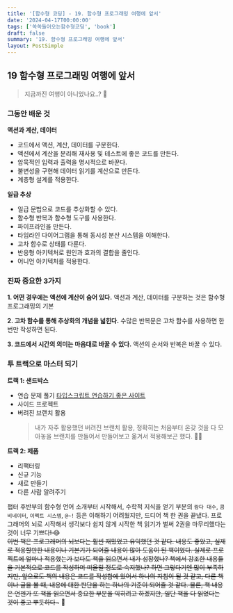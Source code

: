 ```yaml
---
title: '[함수형 코딩] - 19. 함수형 프로그래밍 여행에 앞서'
date: '2024-04-17T00:00:00'
tags: ['쏙쏙들어오는함수형코딩', 'book']
draft: false
summary: '19. 함수형 프로그래밍 여행에 앞서'
layout: PostSimple
---
```


## 19 함수형 프로그래밍 여행에 앞서

> 지금까진 여행이 아니었나요..? 🏃

### 그동안 배운 것

**액션과 계산, 데이터**

- 코드에서 액션, 계산, 데이터를 구분한다.
- 액션에서 계산을 분리해 재사용 및 테스트에 좋은 코드를 만든다.
- 암묵적인 입력과 출력을 명시적으로 바꾼다.
- 불변성을 구현해 데이터 읽기를 계산으로 만든다.
- 계층형 설계를 적용한다.

**일급 추상**

- 일급 문법으로 코드를 추상화할 수 있다.
- 함수형 반복과 함수형 도구를 사용한다.
- 파이프라인을 만든다.
- 타임라인 다이어그램을 통해 동시성 분산 시스템을 이해한다.
- 고차 함수로 상태를 다룬다.
- 반응형 아키텍처로 원인과 효과의 결합을 줄인다.
- 어니언 아키텍처를 적용한다.

### 진짜 중요한 3가지

**1. 어떤 경우에는 액션에 계산이 숨어 있다.**
액션과 계산, 데이터를 구분하는 것은 함수형 프로그래밍의 기본

**2. 고차 함수를 통해 추상화의 개념을 넓힌다.**
수많은 반복문은 고차 함수를 사용하면 한 번만 작성하면 된다.

**3. 코드에서 시간의 의미는 마음대로 바꿀 수 있다.**
액션의 순서와 반복은 바꿀 수 있다.

### 투 트랙으로 마스터 되기

**트랙 1: 샌드박스**

- 연습 문제 풀기
  [타입스크립트 연습하기 좋은 사이트](https://typescript-exercises.github.io)
- 사이드 프로젝트
- 버려진 브랜치 활용
  > 내가 자주 활용했던 버려진 브랜치 활용, 정확히는 처음부터 온갖 것을 다 모아놓을 브랜치를 만들어서 만들어보고 옮겨서 적용해보곤 했다. 👨‍💻

**트랙 2: 제품**

- 리팩터링
- 신규 기능
- 새로 만들기
- 다른 사람 알려주기

챕터 후반부의 함수형 언어 소개부터 시작해서, 수학적 지식을 얻기 부분의 `람다 대수`, `콤비네이터`, `이펙트 시스템`, `@~!` 등은 이해하기 어려웠지만, 드디어 책 한 권을 끝냈다. 프로그래머의 뇌로 시작해서 생각보다 쉽지 않게 시작한 책 읽기가 벌써 2권을 마무리했다는 것이 너무 기쁘다~~! 😊  
이번 책은 프로그래머의 뇌보다는 훨씬 재밌었고 유익했던 것 같다. 내용도 좋았고, 실제로 적용할만한 내용이나 기본기가 되어줄 내용이 많아 도움이 된 책이었다. 실제로 프로젝트에 얼마나 적용했는가 보다도 책을 읽으면서 내가 성장했나? 책에서 강조한 내용들을 기본적으로 코드를 작성하며 떠올릴 정도로 숙지했나? 하면 그렇다기엔 많이 부족하지만, 앞으로도 책의 내용은 코드를 작성함에 있어서 하나의 지침이 될 것 같고, 다른 책이나 글을 볼 때, 내용에 대한 판단을 하는 하나의 기준이 되어줄 것 같다. 물론, 책 내용은 언젠가 또 책을 읽으면서 중요한 부분을 익히려고 하겠지만, 일단 책을 다 읽었다는 것이 좋고 뿌듯하다~~~ 🥳
